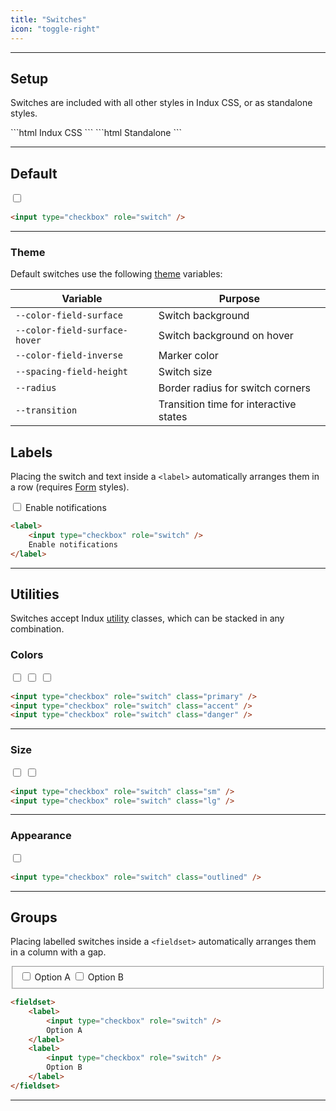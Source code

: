 ```yaml
---
title: "Switches"
icon: "toggle-right"
---
```


---

## Setup

Switches are included with all other styles in Indux CSS, or as standalone styles.

<CodeGroup>
```html Indux CSS
<head>
    <link rel="stylesheet" href="https://cdn.jsdelivr.net/npm/indux/dist/indux.css" />
</head>
```
```html Standalone
<head>
    <link rel="stylesheet" href="https://cdn.jsdelivr.net/npm/indux/dist/indux.theme.css" />
    <link rel="stylesheet" href="https://cdn.jsdelivr.net/npm/indux/dist/indux.switch.css" />
</head>
```
</CodeGroup>

---

## Default

<Frame>
    <input type="checkbox" role="switch" />
</Frame>

```html
<input type="checkbox" role="switch" />
```

---

### Theme

Default switches use the following [theme](/styles/theme) variables:

| Variable | Purpose |
|----------|---------|
| `--color-field-surface` | Switch background |
| `--color-field-surface-hover` | Switch background on hover |
| `--color-field-inverse` | Marker color |
| `--spacing-field-height` | Switch size |
| `--radius` | Border radius for switch corners |
| `--transition` | Transition time for interactive states |

## Labels

Placing the switch and text inside a `<label>` automatically arranges them in a row (requires [Form](/elements/forms/forms) styles).


<Frame>
    <label>
        <input type="checkbox" role="switch" />
        Enable notifications
    </label>
</Frame>

```html
<label>
    <input type="checkbox" role="switch" />
    Enable notifications
</label>
```

---

## Utilities

Switches accept Indux [utility](/styles/utilities) classes, which can be stacked in any combination.

### Colors

<Frame>
    <input type="checkbox" role="switch" class="primary" />
    <input type="checkbox" role="switch" class="accent" />
    <input type="checkbox" role="switch" class="danger" />
</Frame>

```html
<input type="checkbox" role="switch" class="primary" />
<input type="checkbox" role="switch" class="accent" />
<input type="checkbox" role="switch" class="danger" />
```

---

### Size

<Frame>
    <input type="checkbox" role="switch" class="sm" />
    <input type="checkbox" role="switch" class="lg" />
</Frame>

```html
<input type="checkbox" role="switch" class="sm" />
<input type="checkbox" role="switch" class="lg" />
```

---

### Appearance

<Frame>
    <input type="checkbox" role="switch" class="outlined" />
</Frame>

```html
<input type="checkbox" role="switch" class="outlined" />
```

---

## Groups

Placing labelled switches inside a `<fieldset>` automatically arranges them in a column with a gap.

<Frame>
<fieldset>
    <label>
        <input type="checkbox" role="switch" />
        Option A
    </label>
    <label>
        <input type="checkbox" role="switch" />
        Option B
    </label>
</fieldset>
</Frame>

```html
<fieldset>
    <label>
        <input type="checkbox" role="switch" />
        Option A
    </label>
    <label>
        <input type="checkbox" role="switch" />
        Option B
    </label>
</fieldset>
```

---



